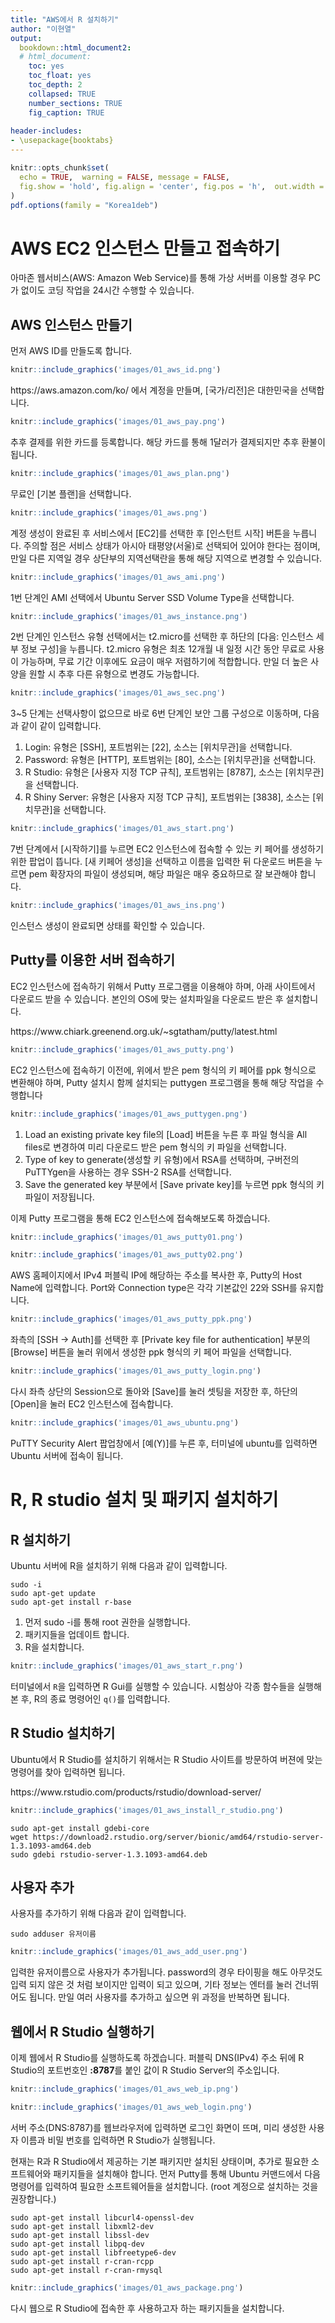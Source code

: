 ```yaml
---
title: "AWS에서 R 설치하기"
author: "이현열"
output:
  bookdown::html_document2:
  # html_document:
    toc: yes
    toc_float: yes
    toc_depth: 2
    collapsed: TRUE
    number_sections: TRUE
    fig_caption: TRUE
    
header-includes:
- \usepackage{booktabs}
---
```


```r
knitr::opts_chunk$set(
  echo = TRUE,  warning = FALSE, message = FALSE,
  fig.show = 'hold', fig.align = 'center', fig.pos = 'h',  out.width = "70%"
)
pdf.options(family = "Korea1deb")
```

# AWS EC2 인스턴스 만들고 접속하기

아마존 웹서비스(AWS: Amazon Web Service)를 통해 가상 서버를 이용할 경우 PC가 없이도 코딩 작업을 24시간 수행할 수 있습니다.

## AWS 인스턴스 만들기

먼저 AWS ID를 만들도록 합니다.

```r
knitr::include_graphics('images/01_aws_id.png')
```

https://aws.amazon.com/ko/ 에서 계정을 만들며, [국가/리전]은 대한민국을 선택합니다.

```r
knitr::include_graphics('images/01_aws_pay.png')
```

추후 결제를 위한 카드를 등록합니다. 해당 카드를 통해 1달러가 결제되지만 추후 환불이 됩니다.

```r
knitr::include_graphics('images/01_aws_plan.png')
```

무료인 [기본 플랜]을 선택합니다. 


```r
knitr::include_graphics('images/01_aws.png')
```

계정 생성이 완료된 후 서비스에서 [EC2]를 선택한 후 [인스턴트 시작] 버튼을 누릅니다. 주의할 점은 서비스 상태가 아시아 태평양(서울)로 선택되어 있어야 한다는 점이며, 만일 다른 지역일 경우 상단부의 지역선택란을 통해 해당 지역으로 변경할 수 있습니다.

```r
knitr::include_graphics('images/01_aws_ami.png')
```

1번 단계인 AMI 선택에서 Ubuntu Server SSD Volume Type을 선택합니다.


```r
knitr::include_graphics('images/01_aws_instance.png')
```

2번 단계인 인스턴스 유형 선택에서는 t2.micro를 선택한 후 하단의 [다음: 인스턴스 세부 정보 구성]을 누릅니다. t2.micro 유형은 최초 12개월 내 일정 시간 동안 무료로 사용이 가능하며, 무료 기간 이후에도 요금이 매우 저렴하기에 적합합니다. 만일 더 높은 사양을 원할 시 추후 다른 유형으로 변경도 가능합니다.

```r
knitr::include_graphics('images/01_aws_sec.png')
```

3~5 단계는 선택사항이 없으므로 바로 6번 단계인 보안 그룹 구성으로 이동하며, 다음과 같이 같이 입력합니다.

1. Login: 유형은 [SSH], 포트범위는 [22], 소스는 [위치무관]을 선택합니다.
2. Password: 유형은 [HTTP], 포트범위는 [80], 소스는 [위치무관]을 선택합니다.
3. R Studio: 유형은 [사용자 지정 TCP 규칙], 포트범위는 [8787], 소스는 [위치무관]을 선택합니다.
4. R Shiny Server: 유형은 [사용자 지정 TCP 규칙], 포트범위는 [3838], 소스는 [위치무관]을 선택합니다.

```r
knitr::include_graphics('images/01_aws_start.png')
```
7번 단계에서 [시작하기]를 누르면 EC2 인스턴스에 접속할 수 있는 키 페어를 생성하기 위한 팝업이 뜹니다. [새 키페어 생성]을 선택하고 이름을 입력한 뒤 다운로드 버튼을 누르면 pem 확장자의 파일이 생성되며, 해당 파일은 매우 중요하므로 잘 보관해야 합니다.

```r
knitr::include_graphics('images/01_aws_ins.png')
```

인스턴스 생성이 완료되면 상태를 확인할 수 있습니다.

## Putty를 이용한 서버 접속하기

EC2 인스턴스에 접속하기 위해서 Putty 프로그램을 이용해야 하며, 아래 사이트에서 다운로드 받을 수 있습니다. 본인의 OS에 맞는 설치파일을 다운로드 받은 후 설치합니다.

https://www.chiark.greenend.org.uk/~sgtatham/putty/latest.html

```r
knitr::include_graphics('images/01_aws_putty.png')
```

EC2 인스턴스에 접속하기 이전에, 위에서 받은 pem 형식의 키 페어를 ppk 형식으로 변환해야 하며, Putty 설치시 함께 설치되는 puttygen 프로그램을 통해 해당 작업을 수행합니다

```r
knitr::include_graphics('images/01_aws_puttygen.png')
```

1. Load an existing private key file의 [Load] 버튼을 누른 후 파일 형식을 All files로 변경하여 미리 다운로드 받은 pem 형식의 키 파일을 선택합니다.
2. Type of key to generate(생성할 키 유형)에서 RSA를 선택하며, 구버전의 PuTTYgen을 사용하는 경우 SSH-2 RSA를 선택합니다.
3. Save the generated key 부분에서 [Save private key]를 누르면 ppk 형식의 키 파일이 저장됩니다.

이제 Putty 프로그램을 통해 EC2 인스턴스에 접속해보도록 하겠습니다.

```r
knitr::include_graphics('images/01_aws_putty01.png')
```

```r
knitr::include_graphics('images/01_aws_putty02.png')
```

AWS 홈페이지에서 IPv4 퍼블릭 IP에 해당하는 주소를 복사한 후, Putty의 Host Name에 입력합니다. Port와 Connection type은 각각 기본값인 22와 SSH를 유지합니다.

```r
knitr::include_graphics('images/01_aws_putty_ppk.png')
```

좌측의 [SSH → Auth]를 선택한 후 [Private key file for authentication] 부분의 [Browse] 버튼을 눌러 위에서 생성한 ppk 형식의 키 페어 파일을 선택합니다.

```r
knitr::include_graphics('images/01_aws_putty_login.png')
```

다시 좌측 상단의 Session으로 돌아와 [Save]를 눌러 셋팅을 저장한 후, 하단의 [Open]을 눌러 EC2 인스턴스에 접속합니다.

```r
knitr::include_graphics('images/01_aws_ubuntu.png')
```

PuTTY Security Alert 팝업창에서 [예(Y)]를 누른 후, 터미널에 ubuntu를 입력하면 Ubuntu 서버에 접속이 됩니다.

# R, R studio 설치 및 패키지 설치하기

## R 설치하기

Ubuntu 서버에 R을 설치하기 위해 다음과 같이 입력합니다.

```
sudo -i
sudo apt-get update
sudo apt-get install r-base
```

1. 먼저 sudo -i를 통해 root 권한을 실행합니다.
2. 패키지들을 업데이트 합니다.
3. R을 설치합니다.

```r
knitr::include_graphics('images/01_aws_start_r.png')
```

터미널에서 `R`을 입력하면 R Gui를 실행할 수 있습니다. 시험상아 각종 함수들을 실행해본 후, R의 종료 명령어인 `q()`를 입력합니다.


## R Studio 설치하기

Ubuntu에서 R Studio를 설치하기 위해서는 R Studio 사이트를 방문하여 버젼에 맞는 명령어를 찾아 입력하면 됩니다.

https://www.rstudio.com/products/rstudio/download-server/

```r
knitr::include_graphics('images/01_aws_install_r_studio.png')
```

```
sudo apt-get install gdebi-core
wget https://download2.rstudio.org/server/bionic/amd64/rstudio-server-1.3.1093-amd64.deb
sudo gdebi rstudio-server-1.3.1093-amd64.deb
```

## 사용자 추가

사용자를 추가하기 위해 다음과 같이 입력합니다.


```
sudo adduser 유저이름
```

```r
knitr::include_graphics('images/01_aws_add_user.png')
```

입력한 유저이름으로 사용자가 추가됩니다. password의 경우 타이핑을 해도 아무것도 입력 되지 않은 것 처럼 보이지만 입력이 되고 있으며, 기타 정보는 엔터를 눌러 건너뛰어도 됩니다. 만일 여러 사용자를 추가하고 싶으면 위 과정을 반복하면 됩니다.

## 웹에서 R Studio 실행하기

이제 웹에서 R Studio를 실행하도록 하겠습니다. 퍼블릭 DNS(IPv4) 주소 뒤에 R Studio의 포트번호인 **:8787**를 붙인 값이 R Studio Server의 주소입니다.

```r
knitr::include_graphics('images/01_aws_web_ip.png')
```

```r
knitr::include_graphics('images/01_aws_web_login.png')
```


서버 주소(DNS:8787)를 웹브라우저에 입력하면 로그인 화면이 뜨며, 미리 생성한 사용자 이름과 비밀 번호를 입력하면 R Studio가 실행됩니다.

현재는 R과 R Studio에서 제공하는 기본 패키지만 설치된 상태이며, 추가로 필요한 소프트웨어와 패키지들을 설치해야 합니다. 먼저 Putty를 통해 Ubuntu 커맨드에서 다음 명령어를 입력하여 필요한 소프트웨어들을 설치합니다. (root 계정으로 설치하는 것을 권장합니다.)

```
sudo apt-get install libcurl4-openssl-dev
sudo apt-get install libxml2-dev
sudo apt-get install libssl-dev
sudo apt-get install libpq-dev
sudo apt-get install libfreetype6-dev
sudo apt-get install r-cran-rcpp
sudo apt-get install r-cran-rmysql
```

```r
knitr::include_graphics('images/01_aws_package.png')
```

다시 웹으로 R Studio에 접속한 후 사용하고자 하는 패키지들을 설치합니다.

